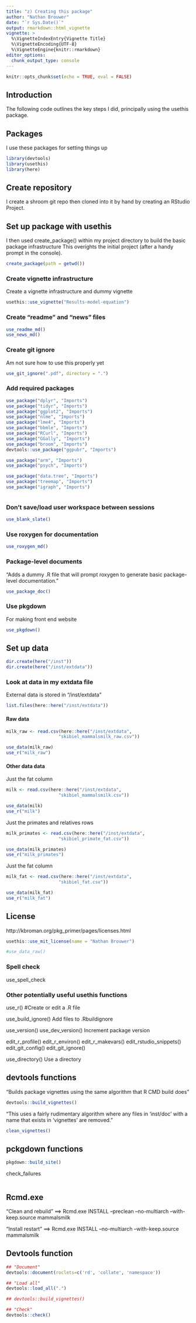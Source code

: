 ```yaml
---
title: "z) Creating this package"
author: "Nathan Brouwer"
date: "`r Sys.Date()`"
output: rmarkdown::html_vignette
vignette: >
  %\VignetteIndexEntry{Vignette Title}
  %\VignetteEncoding{UTF-8}
  %\VignetteEngine{knitr::rmarkdown}
editor_options: 
  chunk_output_type: console
---
```


```r
knitr::opts_chunk$set(echo = TRUE, eval = FALSE)
```

## Introduction

The following code outlines the key steps I did, principally using the usethis package.


## Packages

I use these packages for setting things up
```r
library(devtools)
library(usethis)
library(here)
```

## Create repository

I create a shroom git repo then cloned into it by hand by creating an RStudio Project.

## Set up package with usethis

I then used create_package() within my project directory to build the basic package infrastructure  This overights the initial project (after a handy prompt in the console).
```r
create_package(path = getwd())
```

### Create vignette infrastructure

Create a vignette infrastructure and dummy vignette
```r
usethis::use_vignette("Results-model-equation")
```

### Create "readme" and "news" files

```r
use_readme_md()
use_news_md()
```



### Create git ignore

Am not sure how to use this properly yet

```r
use_git_ignore(".pdf", directory = ".")
```


### Add required packages

```r
use_package("dplyr", "Imports")
use_package("tidyr", "Imports")
use_package("ggplot2", "Imports")
use_package("nlme", "Imports")
use_package("lme4", "Imports")
use_package("bbmle", "Imports")
use_package("RCurl", "Imports")
use_package("GGally", "Imports")
use_package("broom", "Imports")
devtools::use_package("ggpubr", "Imports")

use_package("arm", "Imports")
use_package("psych", "Imports")

use_package("data.tree", "Imports")
use_package("treemap", "Imports")
use_package("igraph", "Imports")



```



### Don't save/load user workspace between sessions

```r
use_blank_slate()
```


### Use roxygen for documentation
```r
use_roxygen_md()
```


### Package-level documents
"Adds a dummy .R file that will prompt roxygen to generate basic package-level documentation. "
```r
use_package_doc()
```


### Use pkgdown

For making front end website

```r
use_pkgdown()
```



## Set up data

```r
dir.create(here("/inst"))
dir.create(here("/inst/extdata"))
```


### Look at data in my extdata file

External data is stored in "/inst/extdata"
```r
list.files(here::here("/inst/extdata"))
```

#### Raw data

```r
milk_raw <- read.csv(here::here("/inst/extdata",
                    "skibiel_mammalsmilk_raw.csv"))

use_data(milk_raw)
use_r("milk_raw")
```




#### Other data data

Just the fat column
```r
milk <- read.csv(here::here("/inst/extdata",
                    "skibiel_mammalsmilk.csv"))

use_data(milk)
use_r("milk")
```


Just the primates and relatives rows
```r
milk_primates <- read.csv(here::here("/inst/extdata",
                    "skibiel_primate_fat.csv"))

use_data(milk_primates)
use_r("milk_primates")
```




Just the fat column
```r
milk_fat <- read.csv(here::here("/inst/extdata",
                    "skibiel_fat.csv"))

use_data(milk_fat)
use_r("milk_fat")
```


## License

http://kbroman.org/pkg_primer/pages/licenses.html

```r
usethis::use_mit_license(name = "Nathan Brouwer")
```






```r
#use_data_raw()
```

### Spell check

use_spell_check


### Other potentially useful usethis functions

use_r() #Create or edit a .R file


use_build_ignore()
Add files to .Rbuildignore




use_version() use_dev_version()
Increment package version



edit_r_profile() 
edit_r_environ() 
edit_r_makevars() 
edit_rstudio_snippets() 
edit_git_config() 
edit_git_ignore()



use_directory()
Use a directory




## devtools functions

"Builds package vignettes using the same algorithm that R CMD build does"

```r
devtools::build_vignettes()
```

"This uses a fairly rudimentary algorithm where any files in ‘inst/doc’ with a name that exists in ‘vignettes’ are removed."

```r

clean_vignettes() 
```


## pckgdown functions

```r
pkgdown::build_site()
```

check_failures
```r

```


## Rcmd.exe
"Clean and rebuild"
==> Rcmd.exe INSTALL --preclean --no-multiarch --with-keep.source mammalsmilk

"Install restart"
==> Rcmd.exe INSTALL --no-multiarch --with-keep.source mammalsmilk

## Devtools function


```r
## "Document"
devtools::document(roclets=c('rd', 'collate', 'namespace'))

## "Load all"
devtools::load_all(".")

## devtools::build_vignettes()

## "Check"
devtools::check()
```




